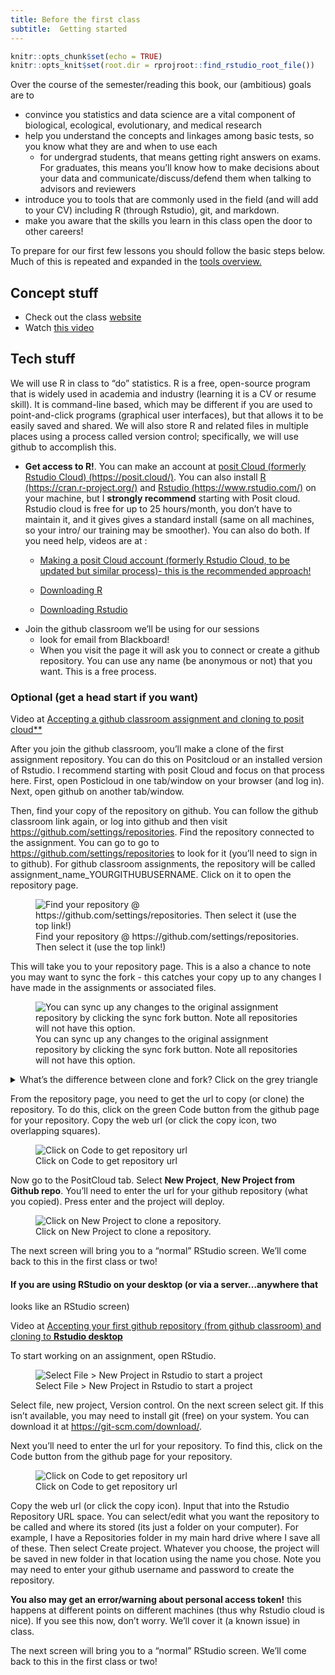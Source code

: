 ```yaml
---
title: Before the first class
subtitle:  Getting started
---
```


<!-- COMMENT NOT SHOW IN ANY OUTPUT: Code chunk below sets overall defaults for .qmd file; these inlcude showing output by default and looking for files relative to .Rpoj file, not .qmd file, which makes putting filesin different folders easier  -->

```r
knitr::opts_chunk$set(echo = TRUE)
knitr::opts_knit$set(root.dir = rprojroot::find_rstudio_root_file())
```

Over the course of the semester/reading this book, our (ambitious) goals
are to

-   convince you statistics and data science are a vital component of
    biological, ecological, evolutionary, and medical research
-   help you understand the concepts and linkages among basic tests, so
    you know what they are and when to use each
    -   for undergrad students, that means getting right answers on
        exams. For graduates, this means you'll know how to make
        decisions about your data and communicate/discuss/defend them
        when talking to advisors and reviewers
-   introduce you to tools that are commonly used in the field (and will
    add to your CV) including R (through Rstudio), git, and markdown.
-   make you aware that the skills you learn in this class open the door
    to other careers!

To prepare for our first few lessons you should follow the basic steps
below. Much of this is repeated and expanded in the [tools
overview.](../primer_materials/tools_overview.qmd){target="_blank"}

## Concept stuff

-   Check out the class
    [website](https://sites.google.com/view/biostats/home){target="_blank"}
-   Watch [this
    video](https://www.youtube.com/watch?v=sSD84bIkWDw&t=1s){target="_blank"}

## Tech stuff

We will use R in class to "do" statistics. R is a free, open-source
program that is widely used in academia and industry (learning it is a
CV or resume skill). It is command-line based, which may be different if
you are used to point-and-click programs (graphical user interfaces),
but that allows it to be easily saved and shared. We will also store R
and related files in multiple places using a process called version
control; specifically, we will use github to accomplish this.

-   **Get access to R!**. You can make an account at [posit Cloud
    (formerly Rstudio Cloud)
    (https://posit.cloud/)](https://posit.cloud/). You can also install
    [R (https://cran.r-project.org/)](https://cran.r-project.org/) and
    [Rstudio (https://www.rstudio.com/)](https://www.rstudio.com/) on
    your machine, but I **strongly recommend** starting with Posit
    cloud. Rstudio cloud is free for up to 25 hours/month, you don't
    have to maintain it, and it gives gives a standard install (same on
    all machines, so your intro/ our training may be smoother). You can
    also do both. If you need help, videos are at :
    -   [Making a posit Cloud account (formerly Rstudio Cloud, to be
        updated but similar process)- this is the recommended
        approach!](https://www.youtube.com/watch?v=ojqNuBRR0y0&list=PLmnVhyQ-20EUFRmsjpYTyB5--zyolr6-o&index=5){target="_blank"}

    -   [Downloading
        R](https://www.youtube.com/watch?v=S8GrH0MeWkM&list=PLmnVhyQ-20EUFRmsjpYTyB5--zyolr6-o&index=2){target="_blank"}

    -   [Downloading
        Rstudio](https://www.youtube.com/watch?v=pklpCOmK9Cg&list=PLmnVhyQ-20EUFRmsjpYTyB5--zyolr6-o&index=3){target="_blank"}
-   Join the github classroom we'll be using for our sessions
    -   look for email from Blackboard!
        <!--# may need to add open link for outside use -->
    -   When you visit the page it will ask you to connect or create a
        github repository. You can use any name (be anonymous or not)
        that you want. This is a free process.

### Optional (get a head start if you want)

Video at [Accepting a github classroom assignment and cloning to posit
cloud**](https://youtu.be/XWzyFDlpNlQ){target="_blank"}

After you join the github classroom, you'll make a clone of the first
assignment repository. You can do this on Positcloud or an installed
version of Rstudio. I recommend starting with posit Cloud and focus on
that process here. First, open Posticloud in one tab/window on your
browser (and log in). Next, open github on another tab/window.

Then, find your copy of the repository on github. You can follow the
github classroom link again, or log into github and then visit
<https://github.com/settings/repositories>. Find the repository
connected to the assignment. You can go to go to
<https://github.com/settings/repositories> to look for it (you'll need
to sign in to github). For github classroom assignments, the repository
will be called assignment_name_YOURGITHUBUSERNAME. Click on it to open
the repository page.

![Find your repository \@ https://github.com/settings/repositories. Then
select it (use the top
link!)](/images/repository_select.png){fig-alt="Image of github repositories listed @ https://github.com/settings/repositories for an example user.  One of the repositories is circled."}

This will take you to your repository page. This is a also a chance to
note you may want to sync the fork - this catches your copy up to any
changes I have made in the assignments or associated files.

![You can sync up any changes to the original assignment repository by
clicking the sync fork button. Note all repositories will not have this
option.](/images/sync_fork.png){fig-alt="Image of github repository screen. Since this repository was forked (this time via github classroom) you can press the sync fork button (circled in red) to  sync up any changes to the original assignment repository"}

<details>

<summary>What's the difference between clone and fork? Click on the grey
triangle</summary>

A clone of repository is directly linked up to the original repository.
Changes made in one will be pushed or pulled to the others. A fork is
different in that it can't directly communicate. Instead, changes can be
synced up using pull requests. github also makes it easy to sync them
using the button shown above. Github classroom forks the assignments for
each of you, then you makes clones of the forks to work on posit Cloud
or your machines.

</details>

From the repository page, you need to get the url to copy (or clone) the
repository. To do this, click on the green Code button from the github
page for your repository. Copy the web url (or click the copy icon, two
overlapping squares).

![Click on Code to get repository
url](/images/github%20screen.jpg){fig-alt="Image of github repository screen. Yellow circle around green Code button in upper right corner."}

Now go to the PositCloud tab. Select **New Project**, **New Project from
Github repo**. You'll need to enter the url for your github repository
(what you copied). Press enter and the project will deploy.

![Click on New Project to clone a
repository.](/images/rstudio%20screen.jpg){fig-alt="Image of Rstudio cloud home screen.  Yellow circle around New Project button in upper right corner."}

The next screen will bring you to a "normal" RStudio screen. We'll come
back to this in the first class or two!

#### If you are using RStudio on your desktop (or via a server...anywhere that

looks like an RStudio screen)

Video at [Accepting your first github repository (from github classroom)
and cloning to **Rstudio
desktop**](https://www.youtube.com/watch?v=AjrcY0eB54U&list=PLmnVhyQ-20EUFRmsjpYTyB5--zyolr6-o&index=7&t=453s){target="_blank"}

To start working on an assignment, open RStudio.

![Select File \> New Project in Rstudio to start a
project](/images/file_new_project.jpg){fig-alt="Image of Rstudio screen.  File button in upper left corner is  circled."}

Select file, new project, Version control. On the next screen select
git. If this isn't available, you may need to install git (free) on your
system. You can download it at <https://git-scm.com/download/>.

Next you'll need to enter the url for your repository. To find this,
click on the Code button from the github page for your repository.

![Click on Code to get repository
url](/images/github%20screen.jpg){fig-alt="Image of github repository screen. Yellow circle around green Code button in upper right corner."}

Copy the web url (or click the copy icon). Input that into the Rstudio
Repository URL space. You can select/edit what you want the repository
to be called and where its stored (its just a folder on your computer).
For example, I have a Repositories folder in my main hard drive where I
save all of these. Then select Create project. Whatever you choose, the
project will be saved in new folder in that location using the name you
chose. Note you may need to enter your github username and password to
create the repository.

**You also may get an error/warning about personal access token!** this
happens at different points on different machines (thus why Rstudio
cloud is nice). If you see this now, don't worry. We'll cover it (a
known issue) in class.

The next screen will bring you to a "normal" RStudio screen. We'll come
back to this in the first class or two!
